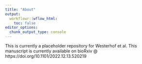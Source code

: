 ```yaml
---
title: "About"
output:
  workflowr::wflow_html:
    toc: false
editor_options:
  chunk_output_type: console
---
```


This is currently a placeholder repository for Westerhof et al. This manuscript is currently available on bioRxiv @ https://doi.org/10.1101/2022.12.13.520219
